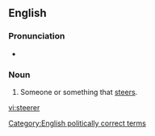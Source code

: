 ==English==

===Pronunciation===
* {{IPA|/ˈstɪəɹə/}}

===Noun===
{{en-noun}}

# Someone or something that [[steers]].

[[Category:English politically correct terms]]

[[vi:steerer]]